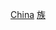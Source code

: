 {{Catnav|頁面分類|...|国家|欧洲国家|俄罗斯|俄罗斯民族}}
{{Catnav|頁面分類|...|亚洲国家|中国|中华民族}}
{{Catnav|頁面分類|...|亚洲民族|中华民族}}
{{中华民族分类|state=expanded}}
{{Catmore}}

[[Category:俄羅斯裔|China]]
[[Category:中国族群|族]]